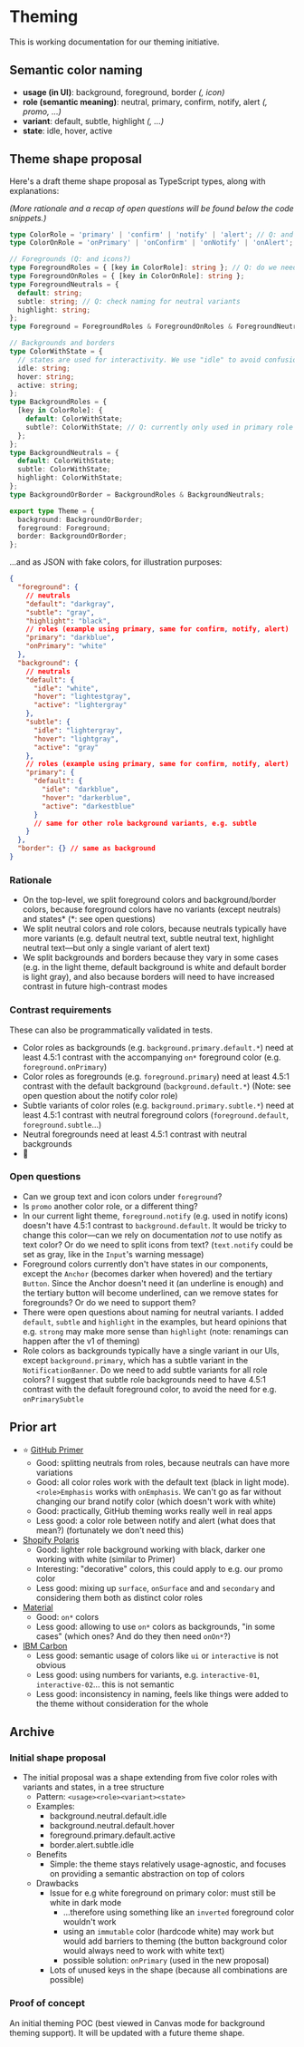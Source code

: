 
# Theming

This is working documentation for our theming initiative.

## Semantic color naming

- **usage (in UI)**: background, foreground, border _(, icon)_
- **role (semantic meaning)**: neutral, primary, confirm, notify, alert _(, promo, ...)_
- **variant**: default, subtle, highlight _(, ...)_
- **state**: idle, hover, active

## Theme shape proposal

Here's a draft theme shape proposal as TypeScript types, along with explanations:

_(More rationale and a recap of open questions will be found below the code snippets.)_

```ts
type ColorRole = 'primary' | 'confirm' | 'notify' | 'alert'; // Q: and promo? // Q: notify doesn't work with background.default in the current theme
type ColorOnRole = 'onPrimary' | 'onConfirm' | 'onNotify' | 'onAlert';

// Foregrounds (Q: and icons?)
type ForegroundRoles = { [key in ColorRole]: string }; // Q: do we need state here?
type ForegroundOnRoles = { [key in ColorOnRole]: string };
type ForegroundNeutrals = {
  default: string;
  subtle: string; // Q: check naming for neutral variants
  highlight: string;
};
type Foreground = ForegroundRoles & ForegroundOnRoles & ForegroundNeutrals;

// Backgrounds and borders
type ColorWithState = {
  // states are used for interactivity. We use "idle" to avoid confusion with "default" variants
  idle: string;
  hover: string;
  active: string;
};
type BackgroundRoles = {
  [key in ColorRole]: {
    default: ColorWithState;
    subtle?: ColorWithState; // Q: currently only used in primary role (NotificationBanner), should we add it for others?
  };
};
type BackgroundNeutrals = {
  default: ColorWithState;
  subtle: ColorWithState;
  highlight: ColorWithState;
};
type BackgroundOrBorder = BackgroundRoles & BackgroundNeutrals;

export type Theme = {
  background: BackgroundOrBorder;
  foreground: Foreground;
  border: BackgroundOrBorder;
};
```

...and as JSON with fake colors, for illustration purposes:

```json
{
  "foreground": {
    // neutrals
    "default": "darkgray",
    "subtle": "gray",
    "highlight": "black",
    // roles (example using primary, same for confirm, notify, alert)
    "primary": "darkblue",
    "onPrimary": "white"
  },
  "background": {
    // neutrals
    "default": {
      "idle": "white",
      "hover": "lightestgray",
      "active": "lightergray"
    },
    "subtle": {
      "idle": "lightergray",
      "hover": "lightgray",
      "active": "gray"
    },
    // roles (example using primary, same for confirm, notify, alert)
    "primary": {
      "default": {
        "idle": "darkblue",
        "hover": "darkerblue",
        "active": "darkestblue"
      }
      // same for other role background variants, e.g. subtle
    }
  },
  "border": {} // same as background
}
```

### Rationale

- On the top-level, we split foreground colors and background/border colors, because foreground colors have no variants (except neutrals) and states* (*: see open questions)
- We split neutral colors and role colors, because neutrals typically have more variants (e.g. default neutral text, subtle neutral text, highlight neutral text—but only a single variant of alert text)
- We split backgrounds and borders because they vary in some cases (e.g. in the light theme, default background is white and default border is light gray), and also because borders will need to have increased contrast in future high-contrast modes

### Contrast requirements

These can also be programmatically validated in tests.

- Color roles as backgrounds (e.g. `background.primary.default.*`) need at least 4.5:1 contrast with the accompanying `on*` foreground color (e.g. `foreground.onPrimary`)
- Color roles as foregrounds (e.g. `foreground.primary`) need at least 4.5:1 contrast with the default background (`background.default.*`) (Note: see open question about the notify color role)
- Subtle variants of color roles (e.g. `background.primary.subtle.*`) need at least 4.5:1 contrast with neutral foreground colors (`foreground.default`, `foreground.subtle`...)
- Neutral foregrounds need at least 4.5:1 contrast with neutral backgrounds
- 🚧

### Open questions

- Can we group text and icon colors under `foreground`?
- Is `promo` another color role, or a different thing?
- In our current light theme, `foreground.notify` (e.g. used in notify icons) doesn't have 4.5:1 contrast to `background.default`. It would be tricky to change this color—can we rely on documentation _not_ to use notify as text color? Or do we need to split icons from text? (`text.notify` could be set as gray, like in the `Input`'s warning message)
- Foreground colors currently don't have states in our components, except the `Anchor` (becomes darker when hovered) and the tertiary `Button`. Since the Anchor doesn't need it (an underline is enough) and the tertiary button will become underlined, can we remove states for foregrounds? Or do we need to support them?
- There were open questions about naming for neutral variants. I added `default`, `subtle` and `highlight` in the examples, but heard opinions that e.g. `strong` may make more sense than `highlight` (note: renamings can happen after the v1 of theming)
- Role colors as backgrounds typically have a single variant in our UIs, except `background.primary`, which has a subtle variant in the `NotificationBanner`. Do we need to add subtle variants for all role colors? I suggest that subtle role backgrounds need to have 4.5:1 contrast with the default foreground color, to avoid the need for e.g. `onPrimarySubtle`

## Prior art

- ⭐️ [GitHub Primer](https://primer.style/design/foundations/color)
  - Good: splitting neutrals from roles, because neutrals can have more variations
  - Good: all color roles work with the default text (black in light mode). `<role>Emphasis` works with `onEmphasis`. We can't go as far without changing our brand notify color (which doesn't work with white)
  - Good: practically, GitHub theming works really well in real apps
  - Less good: a color role between notify and alert (what does that mean?) (fortunately we don't need this)
- [Shopify Polaris](https://polaris.shopify.com/design/colors)
  - Good: lighter role background working with black, darker one working with white (similar to Primer)
  - Interesting: "decorative" colors, this could apply to e.g. our promo color
  - Less good: mixing up `surface`, `onSurface` and and `secondary` and considering them both as distinct color roles
- [Material](https://material.io/design/material-theming/implementing-your-theme.html#color)
  - Good: `on*` colors
  - Less good: allowing to use `on*` colors as backgrounds, "in some cases" (which ones? And do they then need `onOn*`?)
- [IBM Carbon](https://www.carbondesignsystem.com/guidelines/color/usage/)
  - Less good: semantic usage of colors like `ui` or `interactive` is not obvious
  - Less good: using numbers for variants, e.g. `interactive-01`, `interactive-02`... this is not semantic
  - Less good: inconsistency in naming, feels like things were added to the theme without consideration for the whole

## Archive

### Initial shape proposal

- The initial proposal was a shape extending from five color roles with variants and states, in a tree structure
  - Pattern: `<usage><role><variant><state>`
  - Examples:
    - background.neutral.default.idle
    - background.neutral.default.hover
    - foreground.primary.default.active
    - border.alert.subtle.idle
  - Benefits
    - Simple: the theme stays relatively usage-agnostic, and focuses on providing a semantic abstraction on top of colors
  - Drawbacks
    - Issue for e.g white foreground on primary color: must still be white in dark mode
      - ...therefore using something like an `inverted` foreground color wouldn't work
      - using an `immutable` color (hardcode white) may work but would add barriers to theming (the button background color would always need to work with white text)
      - possible solution: `onPrimary` (used in the new proposal)
    - Lots of unused keys in the shape (because all combinations are possible)

### Proof of concept

An initial theming POC (best viewed in Canvas mode for background theming support). It will be updated with a future theme shape.

<Story id="features-theming--base" />
